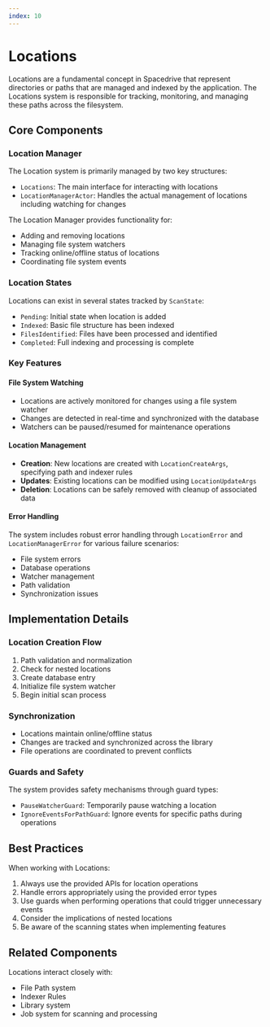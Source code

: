 ```yaml
---
index: 10
---
```


# Locations

Locations are a fundamental concept in Spacedrive that represent directories or paths that are managed and indexed by the application. The Locations system is responsible for tracking, monitoring, and managing these paths across the filesystem.

## Core Components

### Location Manager

The Location system is primarily managed by two key structures:

- `Locations`: The main interface for interacting with locations
- `LocationManagerActor`: Handles the actual management of locations including watching for changes

The Location Manager provides functionality for:

- Adding and removing locations
- Managing file system watchers
- Tracking online/offline status of locations
- Coordinating file system events

### Location States

Locations can exist in several states tracked by `ScanState`:

- `Pending`: Initial state when location is added
- `Indexed`: Basic file structure has been indexed
- `FilesIdentified`: Files have been processed and identified
- `Completed`: Full indexing and processing is complete

### Key Features

#### File System Watching

- Locations are actively monitored for changes using a file system watcher
- Changes are detected in real-time and synchronized with the database
- Watchers can be paused/resumed for maintenance operations

#### Location Management

- **Creation**: New locations are created with `LocationCreateArgs`, specifying path and indexer rules
- **Updates**: Existing locations can be modified using `LocationUpdateArgs`
- **Deletion**: Locations can be safely removed with cleanup of associated data

#### Error Handling

The system includes robust error handling through `LocationError` and `LocationManagerError` for various failure scenarios:

- File system errors
- Database operations
- Watcher management
- Path validation
- Synchronization issues

## Implementation Details

### Location Creation Flow

1. Path validation and normalization
2. Check for nested locations
3. Create database entry
4. Initialize file system watcher
5. Begin initial scan process

### Synchronization

- Locations maintain online/offline status
- Changes are tracked and synchronized across the library
- File operations are coordinated to prevent conflicts

### Guards and Safety

The system provides safety mechanisms through guard types:

- `PauseWatcherGuard`: Temporarily pause watching a location
- `IgnoreEventsForPathGuard`: Ignore events for specific paths during operations

## Best Practices

When working with Locations:

1. Always use the provided APIs for location operations
2. Handle errors appropriately using the provided error types
3. Use guards when performing operations that could trigger unnecessary events
4. Consider the implications of nested locations
5. Be aware of the scanning states when implementing features

## Related Components

Locations interact closely with:

- File Path system
- Indexer Rules
- Library system
- Job system for scanning and processing
